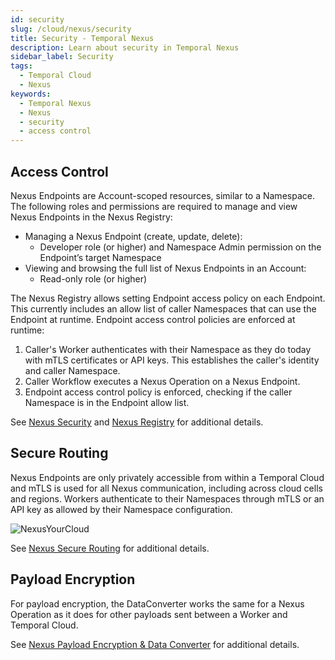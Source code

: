 ```yaml
---
id: security
slug: /cloud/nexus/security
title: Security - Temporal Nexus
description: Learn about security in Temporal Nexus
sidebar_label: Security
tags:
  - Temporal Cloud
  - Nexus
keywords:
  - Temporal Nexus
  - Nexus
  - security
  - access control
---
```


## Access Control

Nexus Endpoints are Account-scoped resources, similar to a Namespace.
The following roles and permissions are required to manage and view Nexus Endpoints in the Nexus Registry:
- Managing a Nexus Endpoint (create, update, delete):
  - Developer role (or higher) and Namespace Admin permission on the Endpoint’s target Namespace
- Viewing and browsing the full list of Nexus Endpoints in an Account: 
  - Read-only role (or higher)

The Nexus Registry allows setting Endpoint access policy on each Endpoint.
This currently includes an allow list of caller Namespaces that can use the Endpoint at runtime.
Endpoint access control policies are enforced at runtime:
1. Caller's Worker authenticates with their Namespace as they do today with mTLS certificates or API keys.
This establishes the caller's identity and caller Namespace.
2. Caller Workflow executes a Nexus Operation on a Nexus Endpoint.
3. Endpoint access control policy is enforced, checking if the caller Namespace is in the Endpoint allow list.


See [Nexus Security](/nexus/security) and [Nexus Registry](/nexus/registry) for additional details.


## Secure Routing

Nexus Endpoints are only privately accessible from within a Temporal Cloud and mTLS is used for all Nexus communication, including across cloud cells and regions.
Workers authenticate to their Namespaces through mTLS or an API key as allowed by their Namespace configuration.

![NexusYourCloud](/img/nexus/nexus-connect-queue-based-workers.png)

See [Nexus Secure Routing](/nexus/security#secure-routing) for additional details.

## Payload Encryption

For payload encryption, the DataConverter works the same for a Nexus Operation as it does for other payloads sent between a Worker and Temporal Cloud.

See [Nexus Payload Encryption & Data Converter](/nexus/security#payload-encryption-data-converter) for additional details.

